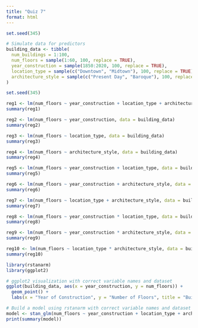 ```yaml
---
title: "Quiz 7"
format: html
---
```

```r
set.seed(345)

# Simulate data for predictors
building_data <- tibble(
  num_buildings = 1:100,
  num_floors = sample(1:60, 100, replace = TRUE),
  year_construction = sample(1850:2020, 100, replace = TRUE),
  location_type = sample(c("Downtown", "Midtown"), 100, replace = TRUE), 
  architecture_style = sample(c("Present Day", "Baroque"), 100, replace = TRUE) 
)


```

```r
set.seed(345)

reg1 <- lm(num_floors ~ year_construction + location_type + architecture_style, data = building_data)
summary(reg1)

reg2 <- lm(num_floors ~ year_construction, data = building_data)
summary(reg2)

reg3 <- lm(num_floors ~ location_type, data = building_data)
summary(reg3)

reg4 <- lm(num_floors ~ architecture_style, data = building_data)
summary(reg4)

reg5 <- lm(num_floors ~ year_construction + location_type, data = building_data)
summary(reg5)

reg6 <- lm(num_floors ~ year_construction + architecture_style, data = building_data)
summary(reg6)

reg7 <- lm(num_floors ~ location_type + architecture_style, data = building_data)
summary(reg7)

reg8 <- lm(num_floors ~ year_construction * location_type, data = building_data)
summary(reg8)

reg9 <- lm(num_floors ~ year_construction * architecture_style, data = building_data)
summary(reg9)

reg10 <- lm(num_floors ~ location_type * architecture_style, data = building_data)
summary(reg10)

```

```r
library(rstanarm)
library(ggplot2)

# ggplot2 visualization with correct variable names and dataset
ggplot(building_data, aes(x = year_construction, y = num_floors)) +
  geom_point() +
  labs(x = "Year of Construction", y = "Number of Floors", title = "Building Heights in London")

# Build a model using rstanarm with correct variable names and dataset
model <- stan_glm(num_floors ~ year_construction + location_type + architecture_style, data = building_data)
print(summary(model))

```

